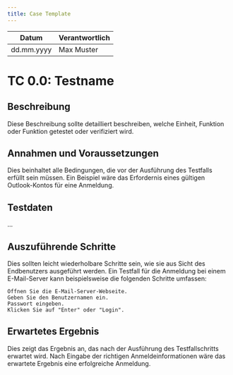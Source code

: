 ```yaml
---
title: Case Template
---
```


| Datum       | Verantwortlich |
|-------------|----------------|
| dd.mm.yyyy  | Max Muster     |

# TC 0.0: Testname

## Beschreibung
Diese Beschreibung sollte detailliert beschreiben, welche Einheit, Funktion oder Funktion getestet oder verifiziert wird.

## Annahmen und Voraussetzungen
Dies beinhaltet alle Bedingungen, die vor der Ausführung des Testfalls erfüllt sein müssen. Ein Beispiel wäre das Erfordernis eines gültigen Outlook-Kontos für eine Anmeldung.

## Testdaten
...

## Auszuführende Schritte
Dies sollten leicht wiederholbare Schritte sein, wie sie aus Sicht des Endbenutzers ausgeführt werden. Ein Testfall für die Anmeldung bei einem E-Mail-Server kann beispielsweise die folgenden Schritte umfassen:

    Öffnen Sie die E-Mail-Server-Webseite.
    Geben Sie den Benutzernamen ein.
    Passwort eingeben.
    Klicken Sie auf "Enter" oder "Login".

## Erwartetes Ergebnis
Dies zeigt das Ergebnis an, das nach der Ausführung des Testfallschritts erwartet wird. Nach Eingabe der richtigen Anmeldeinformationen wäre das erwartete Ergebnis eine erfolgreiche Anmeldung.